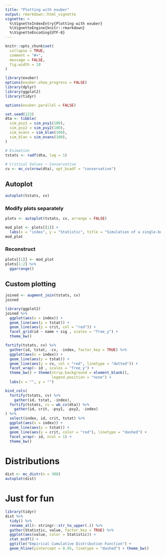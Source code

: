 ```yaml
---
title: "Plotting with exuber"
output: rmarkdown::html_vignette
vignette: >
  %\VignetteIndexEntry{Plotting with exuber}
  %\VignetteEngine{knitr::rmarkdown}
  %\VignetteEncoding{UTF-8}
---
```


```r
knitr::opts_chunk$set(
  collapse = TRUE,
  comment = "#>",
  message = FALSE,
  fig.width = 10
)
```

```r
library(exuber)
options(exuber.show_progress = FALSE)
library(dplyr)
library(ggplot2)
library(tidyr)
```

```r
options(exuber.parallel = FALSE)
```

```r
set.seed(123)
dta <- tibble(
  sim_psy1 = sim_psy1(100),
  sim_psy2 = sim_psy2(100),
  sim_evans = sim_blan(100),
  sim_blan = sim_evans(100),
) 

# Esimation
tstats <- radf(dta, lag = 1)
  
# Critical Values ~ Conservative
cv <- mc_cv(nrow(dta), opt_bsadf = "conservative")
```

## Autoplot

```r
autoplot(tstats, cv)
```

### Modify plots separately

```r
plots <- autoplot(tstats, cv, arrange = FALSE)

mod_plot <- plots[[1]] + 
  labs(x = "index", y = "Statistic", title = "Simulation of a single-bubble process")
mod_plot
```
### Reconstruct
```r
plots[[1]] <- mod_plot
plots[1:2] %>% 
  ggarrange()
```

## Custom plotting

```r
joined <- augment_join(tstats, cv)
joined 
```

```r
library(ggplot2)
joined %>%
  ggplot(aes(x = index)) +
  geom_line(aes(y = tstat)) +
  geom_line(aes(y = crit, col = "red")) +
  facet_grid(id ~ name + sig , scales = "free_y") +
  theme_bw()
```


```r
fortify(tstats, cv) %>%
  gather(id, tstat, -cv, -index, factor_key = TRUE) %>%
  ggplot(aes(x = index)) +
  geom_line(aes(y = tstat)) +
  geom_line(aes(y = cv, col = "red", linetype = "dotted")) +
  facet_wrap(~ id , scales = "free_y") +
  theme_bw() + theme(strip.background = element_blank(),
                     legend.position = "none") +
  labs(x = "", y = "")
```


```r
bind_cols(
  fortify(tstats, cv) %>%
    gather(id, tstat, -index),
  fortify(tstats, cv = wb_cv(dta)) %>%
    gather(id, crit, -psy1, -psy2, -index)
) %>%
  select(index, id, crit, tstat) %>%
  ggplot(aes(x = index)) +
  geom_line(aes(y = tstat)) +
  geom_line(aes(y = crit, color = "red"), linetype = "dashed") +
  facet_wrap(~ id, ncol = 1) +
  theme_bw()
```

# Distributions
```r
dist <- mc_distr(n = 300)
autoplot(dist)
```


# Just for fun

```r
library(tidyr)
dist %>%
  tidy() %>%
  rename_all(~ stringr::str_to_upper(.)) %>%
  gather(Statistic, value, factor_key = TRUE) %>%
  ggplot(aes(value, color = Statistic)) +
  stat_ecdf() +
  ggtitle("Empirical Cumulative Distribution Function") +
  geom_hline(yintercept = 0.95, linetype = "dashed") + theme_bw()
```

